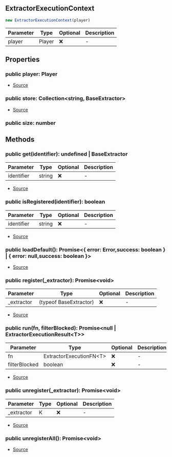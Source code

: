 ## ExtractorExecutionContext

```typescript
new ExtractorExecutionContext(player)
```
| Parameter | Type | Optional | Description |
| ----------- | ----------- | ----------- | ----------- |
| player | Player | ❌ | - |

## Properties
### public  player: Player
- [Source](https://github.com/Androz2091/discord-player/blob/e52c3ab/packages/discord-player/src/extractors/ExtractorExecutionContext.ts#L20)
### public  store: Collection\<string, BaseExtractor>
- [Source](https://github.com/Androz2091/discord-player/blob/e52c3ab/packages/discord-player/src/extractors/ExtractorExecutionContext.ts#L19)
### public  size: number

## Methods
### public  get(identifier): undefined \| BaseExtractor
| Parameter | Type | Optional | Description |
| ----------- | ----------- | ----------- | ----------- |
| identifier | string | ❌ | - |


- [Source](https://github.com/Androz2091/discord-player/blob/e52c3ab/packages/discord-player/src/extractors/ExtractorExecutionContext.ts#L42)
### public  isRegistered(identifier): boolean
| Parameter | Type | Optional | Description |
| ----------- | ----------- | ----------- | ----------- |
| identifier | string | ❌ | - |


- [Source](https://github.com/Androz2091/discord-player/blob/e52c3ab/packages/discord-player/src/extractors/ExtractorExecutionContext.ts#L34)
### public  loadDefault(): Promise\<\{ error: Error,success: boolean } \| \{ error: null,success: boolean }>
- [Source](https://github.com/Androz2091/discord-player/blob/e52c3ab/packages/discord-player/src/extractors/ExtractorExecutionContext.ts#L22)
### public  register(_extractor): Promise\<void>
| Parameter | Type | Optional | Description |
| ----------- | ----------- | ----------- | ----------- |
| _extractor | (typeof BaseExtractor) | ❌ | - |


- [Source](https://github.com/Androz2091/discord-player/blob/e52c3ab/packages/discord-player/src/extractors/ExtractorExecutionContext.ts#L46)
### public  run(fn, filterBlocked): Promise\<null \| ExtractorExecutionResult\<T>>
| Parameter | Type | Optional | Description |
| ----------- | ----------- | ----------- | ----------- |
| fn | ExtractorExecutionFN\<T> | ❌ | - |
| filterBlocked | boolean | ❌ | - |


- [Source](https://github.com/Androz2091/discord-player/blob/e52c3ab/packages/discord-player/src/extractors/ExtractorExecutionContext.ts#L89)
### public  unregister(_extractor): Promise\<void>
| Parameter | Type | Optional | Description |
| ----------- | ----------- | ----------- | ----------- |
| _extractor | K | ❌ | - |


- [Source](https://github.com/Androz2091/discord-player/blob/e52c3ab/packages/discord-player/src/extractors/ExtractorExecutionContext.ts#L61)
### public  unregisterAll(): Promise\<void>
- [Source](https://github.com/Androz2091/discord-player/blob/e52c3ab/packages/discord-player/src/extractors/ExtractorExecutionContext.ts#L76)